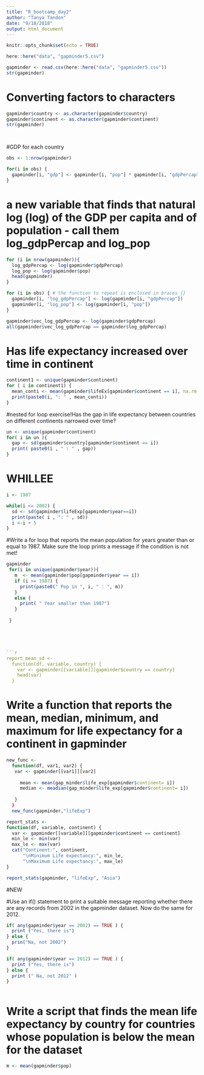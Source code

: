 ```yaml
---
title: "R_bootcamp_day2"
author: "Tanya Tandon"
date: "9/18/2018"
output: html_document
---
```


```r
knitr::opts_chunk$set(echo = TRUE)
```

```r
here::here("data", "gapminder5.csv")

gapminder <- read.csv(here::here("data", "gapminder5.csv"))
str(gapminder)


```
# Converting factors to characters 
```r

gapminder$country <- as.character(gapminder$country)
gapminder$continent <- as.character(gapminder$continent)
str(gapminder)




```
#GDP for each country 
```r

obs <- 1:nrow(gapminder)

for(i in obs) {
  gapminder[i, "gdp"] <- gapminder[i, "pop"] * gapminder[i, "gdpPercap"]
}

```
# a new variable that finds that natural log (log) of the GDP per capita and of population - call them log_gdpPercap and log_pop

```r
for (i in nrow(gapminder)){
  log_gdpPercap <- log(gapminder$gdpPercap)
  log_pop <- log(gapminder$pop)
  head(gapminder)
}


```

```r

for (i in obs) { # the function to repeat is enclosed in braces {}
  gapminder[i, "log_gdpPercap"] <- log(gapminder[i, "gdpPercap"])
  gapminder[i, "log_pop"] <- log(gapminder[i, "pop"])
}
```

```r
gapminder$vec_log_gdpPercap <- log(gapminder$gdpPercap)
all(gapminder$vec_log_gdpPercap == gapminder$log_gdpPercap)
```
# Has life expectancy increased over time in continent

```r
continent1 <- unique(gapminder$continent)
for ( i in continent1) {
  mean_conti <- mean(gapminder$lifeEx[gapminder$continent == i], na.rm = T)
  print(paste0(i, ": " , mean_conti))
}
```

#nested for loop exercise!Has the gap in life expectancy between countries on different continents narrowed over time?

```r
un <- unique(gapminder$continent)
for( i in un ){
  gap <- sd(gapminder$country[gapminder$continent == i])
  print( paste0(i , " : " , gap))
}

```
# WHILLEE
```r
i <- 1987 

while(i <= 2002) {
  sd <- sd(gapminder$lifeExp[gapminder$year==i])
  print(paste( i , ": " , sd))
  i <-i + 5
}

```
#Write a for loop that reports the mean population for years greater than or equal to 1987. Make sure the loop prints a message if the condition is not met!

```r
gapminder
 for(i in unique(gapminder$year)){
   m  <- mean(gapminder$pop[gapminder$year == i])
   if (i >= 1987) {
     print(paste0(" Pop in ", i, " : ", m))
   }
   else {
     print( " Year smaller than 1987")
   }
   
 }





```r
report_mean_sd <- 
  function(df, variable, country) {
    var <- gapminder[[variable]][gapminder$country == country]
    head(var)
  }

```
# Write a function that reports the mean, median, minimum, and maximum for life expectancy for a continent in  gapminder

```r
new_func <-
  function(df, var1, var2) {
   var <- gapminder[[var1]][var2]
     
     mean <- mean(gap_minder$life_exp[gapminder$continent= i])
     median <- meadian(gap_minder$life_exp[gapminder$continent= i])
    
   }
  }
  new_func(gapminder,"lifeExp")
  ```
  
  ```r
  report_stats <-
  function(df, variable, continent) {
    var <- gapminder[[variable]][gapminder$continent == continent]
    min_le <- min(var)
    max_le <- max(var)
    cat("Continent:", continent,
        "\nMinimum Life expectancy:", min_le,
        "\nMaximum Life expectancy:", max_le)
  }

report_stats(gapminder, "lifeExp", "Asia")
```

#NEW 

#Use an if() statement to print a suitable message reporting whether there are any records from 2002 in the gapminder dataset. Now do the same for 2012.

```r

if( any(gapminder$year == 2002) == TRUE ) {
  print ("Yes, there is")
} else {
  prin("Na, not 2002")
}

if( any(gapminder$year == 2012) == TRUE ) {
  print ("Yes, there is")
} else {
  print (" Na, not 2012" )
}



```
# Write a script that finds the mean life expectancy by country for countries whose population is below the mean for the dataset 

```r
m <- mean(gapminder$pop)




```
  

